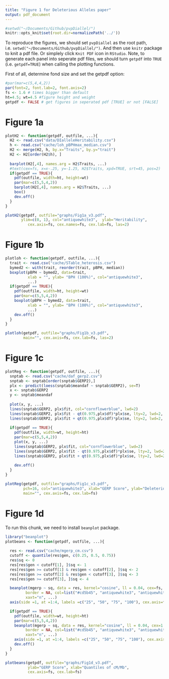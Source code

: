 ```yaml
---
title: "Figure 1 for Deleterious Alleles paper"
output: pdf_document
---
```


```r
#setwd("~/Documents/Github/pvpDiallel/")
knitr::opts_knit$set(root.dir=normalizePath('../'))
```

To reproduce the figures, we should set `pvpDiallel` as the root path, i.e. `setwd("~/Documents/Github/pvpDiallel/")`. And then use `knitr` package to knit a pdf file. Or simplely click `Knit PDF` icon in `RStudio`. Note, to generate each panel into seperate pdf files, we should turn `getpdf` into `TRUE` (i.e. `getpdf=TRUE`) when calling the plotting functions.

First of all, determine fond size and set the getpdf option:
```r
#par(mar=c(5,4,4,2))
par(font=2, font.lab=2, font.axis=2)
fs <- 1.6 # times bigger than default
ht=4.5; wt=4.5 #figure height and weight
getpdf <- FALSE # get figures in seperated pdf [TRUE] or not [FALSE]
```

# Figure 1a

```r
plotH2 <- function(getpdf, outfile, ...){
  H2 <- read.csv("data/DIalleleHeritability.csv")
  h <- read.csv("cache/loh_pBPHmax_median.csv")
  H2 <- merge(H2, h, by.x="Traits", by.y="trait")
  H2 <- H2[order(H2$h), ]
  
  barplot(H2[,4], names.arg = H2$Traits, ...)
  #text(cex=fs, x=x-.25, y=-1.25, H2$Traits, xpd=TRUE, srt=45, pos=2)
  if(getpdf == TRUE){
    pdf(outfile, width=ht, height=wt)
    par(mar=c(5,5,4,2))
    barplot(H2[,4], names.arg = H2$Traits, ...)
    box()
    dev.off()
  }
}

plotH2(getpdf, outfile="graphs/Fig1a_v3.pdf",
       ylim=c(0, 1), col="antiquewhite3",  ylab="Heritability", 
          cex.axis=fs, cex.names=fs, cex.lab=fs, las=2)
```

# Figure 1b

```r
plotloh <- function(getpdf, outfile, ...){
  trait <- read.csv("cache/STable_heterosis.csv")
  bymed2 <- with(trait, reorder(trait, pBPH, median))
  boxplot(pBPH ~ bymed2, data=trait,
          xlab = "", ylab= "BPH (100%)", col="antiquewhite3", 
          ...)
  if(getpdf == TRUE){
    pdf(outfile, width=ht, height=wt)
    par(mar=c(5,5,4,2))
    boxplot(pBPH ~ bymed2, data=trait,
          xlab = "", ylab= "BPH (100%)", col="antiquewhite3", 
          ...)
    dev.off()
  }
}

plotloh(getpdf, outfile="graphs/Fig1b_v3.pdf",
        main="", cex.axis=fs, cex.lab=fs, las=2)
```

# Figure 1c

```r
plotReg <- function(getpdf, outfile, ...){
  snptab <- read.csv("cache/daf_gerp2.csv")
  snptab <- snptab[order(snptab$GERP2),]
  plx <- predict(loess(snptab$meandaf ~ snptab$GERP2), se=T)
  x <- snptab$GERP2
  y <- snptab$meandaf
 
  plot(x, y, ...)
  lines(snptab$GERP2, plx$fit, col="cornflowerblue", lwd=2)
  lines(snptab$GERP2, plx$fit - qt(0.975,plx$df)*plx$se, lty=2, lwd=2, col="black")
  lines(snptab$GERP2, plx$fit + qt(0.975,plx$df)*plx$se, lty=2, lwd=2, col="black")
  
  if(getpdf == TRUE){
    pdf(outfile, width=wt, height=ht)
    par(mar=c(5,5,4,2))
    plot(x, y, ...)
    lines(snptab$GERP2, plx$fit, col="cornflowerblue", lwd=2)
    lines(snptab$GERP2, plx$fit - qt(0.975,plx$df)*plx$se, lty=2, lwd=2, col="black")
    lines(snptab$GERP2, plx$fit + qt(0.975,plx$df)*plx$se, lty=2, lwd=2, col="black")
  
    dev.off()
  }
}

plotReg(getpdf, outfile="graphs/Fig1c_v3.pdf",
        pch=16, col="antiquewhite3", xlab="GERP Score", ylab="Deleterious Allele Frequency", 
        main="", cex.axis=fs, cex.lab=fs)
```

# Figure 1d

To run this chunk, we need to install `beanplot` package.

```r
library("beanplot")
plotbeans <- function(getpdf, outfile, ...){
  
  res <- read.csv("cache/mgerp_cm.csv")
  cutoff <- quantile(res$gen, c(0.25, 0.5, 0.75))
  res$sq <- 0
  res[res$gen < cutoff[1], ]$sq <- 1
  res[res$gen >= cutoff[1] & res$gen < cutoff[2], ]$sq <- 2
  res[res$gen >= cutoff[2] & res$gen < cutoff[3], ]$sq <- 3
  res[res$gen >= cutoff[3], ]$sq <- 4

  beanplot(mgerp ~ sq, data = res, kernel="cosine", ll = 0.04, cex=fs, side = "no", cut=10, ylim=c(0.5, 1.5),
         border = NA, col=list("#cd5b45", "antiquewhite3", "antiquewhite3", "antiquewhite3"), 
         xaxt="n", ...)
  axis(side =1, at =1:4, labels =c("25", "50", "75", "100"), cex.axis=fs)

  if(getpdf == TRUE){
    pdf(outfile, width=wt, height=ht)
    par(mar=c(5,5,4,2))
    beanplot(mgerp ~ sq, data = res, kernel="cosine", ll = 0.04, cex=1.5, side = "no", cut=10, ylim=c(0.5, 1.5),
         border = NA, col=list("#cd5b45", "antiquewhite3", "antiquewhite3", "antiquewhite3"), 
         xaxt="n", ...)
    axis(side =1, at =1:4, labels =c("25", "50", "75", "100"), cex.axis=fs)
    dev.off()
  }
}

plotbeans(getpdf, outfile="graphs/Fig1d_v3.pdf",
          ylab="GERP Score", xlab="Quantiles of cM/Mb",
          cex.axis=fs, cex.lab=fs)
```

